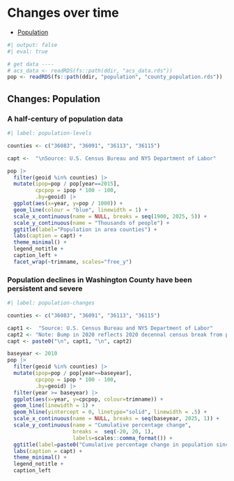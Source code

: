 # Changes over time

- [Population](#changes-population)

```r
#| output: false
#| eval: true

# get data ----
# acs_data <- readRDS(fs::path(ddir, "acs_data.rds"))
pop <- readRDS(fs::path(ddir, "population", "county_population.rds"))

```


## Changes: Population


### A half-century of population data

```r
#| label: population-levels

counties <- c("36083", "36091", "36113", "36115")

capt <-  "\nSource: U.S. Census Bureau and NYS Department of Labor"

pop |> 
  filter(geoid %in% counties) |>
  mutate(ipop=pop / pop[year==2015],
         cpcpop = ipop * 100 - 100,
         .by=geoid) |>
  ggplot(aes(x=year, y=pop / 1000)) +
  geom_line(colour = "blue", linewidth = 1) +
  scale_x_continuous(name = NULL, breaks = seq(1900, 2025, 5)) +
  scale_y_continuous(name = "Thousands of people") +
  ggtitle(label="Population in area counties") +
  labs(caption = capt) +
  theme_minimal() +
  legend_notitle +
  caption_left +
  facet_wrap(~trimname, scales="free_y")

```


### Population declines in Washington County have been persistent and severe

```r
#| label: population-changes

counties <- c("36083", "36091", "36113", "36115")

capt1 <-  "Source: U.S. Census Bureau and NYS Department of Labor"
capt2 <- "Note: Bump in 2020 reflects 2020 decennal census break from prior estimates"
capt <- paste0("\n", capt1, "\n", capt2)

baseyear <- 2010
pop |> 
  filter(geoid %in% counties) |>
  mutate(ipop=pop / pop[year==baseyear],
         cpcpop = ipop * 100 - 100,
         .by=geoid) |>
  filter(year >= baseyear) |>
  ggplot(aes(x=year, y=cpcpop, colour=trimname)) +
  geom_line(linewidth = 1) +
  geom_hline(yintercept = 0, linetype="solid", linewidth = .5) +
  scale_x_continuous(name = NULL, breaks = seq(baseyear, 2025, 1)) +
  scale_y_continuous(name = "Cumulative percentage change",
                     breaks =  seq(-20, 20, 1),
                     labels=scales::comma_format()) +
  ggtitle(label=paste0("Cumulative percentage change in population since ", baseyear)) +
  labs(caption = capt) +
  theme_minimal() +
  legend_notitle +
  caption_left

```

